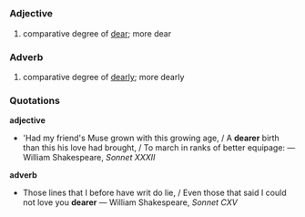 =={{en}}==
===Adjective===
# comparative degree of [[dear]]; more dear

===Adverb===
#comparative degree of [[dearly]]; more dearly

===Quotations===
'''adjective'''
* 'Had my friend's Muse grown with this growing age, / A '''dearer''' birth than this his love had brought, / To march in ranks of better equipage: &mdash; William Shakespeare, ''Sonnet XXXII''
'''adverb'''
* Those lines that I before have writ do lie, / Even those that said I could not love you '''dearer''' &mdash; William Shakespeare, ''Sonnet CXV''